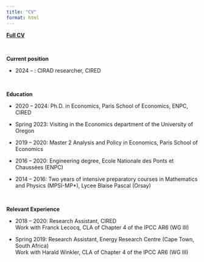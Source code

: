 ```yaml
---
title: "CV"
format: html
---
```


**[Full CV](./docs/CV_CLepault.pdf)**

<br>

**Current position**

 * 2024 -- : CIRAD researcher, CIRED
 
<br>

**Education**

 * 2020 -- 2024: Ph.D. in Economics, Paris School of Economics, ENPC, CIRED
 
 * Spring 2023: Visiting in the Economics department of the University of Oregon
      
 * 2019 -- 2020: Master 2 Analysis and Policy in Economics, Paris School of Economics
      
 * 2016 -- 2020: Engineering degree, Ecole Nationale des Ponts et Chaussées (ENPC)

 * 2014 -- 2016: Two years of intensive preparatory courses in Mathematics and Physics (MPSI-MP*), Lycee Blaise Pascal (Orsay)

<br>

**Relevant Experience**

 * 2018 -- 2020: Research Assistant, CIRED <br> Work with Franck Lecocq, CLA of Chapter 4 of the IPCC AR6 (WG III)

 * Spring 2019: Research Assistant, Energy Research Centre (Cape Town, South Africa) <br> Work with Harald Winkler, CLA of Chapter 4 of the IPCC AR6 (WG III)
